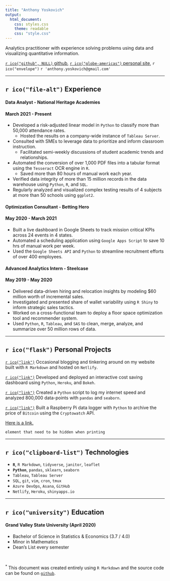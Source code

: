 ```yaml
---
title: "Anthony Yoskovich"
output:
  html_document:
    css: styles.css
    theme: readable
    css: "style.css"
---
```


Analytics practitioner with experience solving problems using data and visualizing quantitative information.

 [`r ico("github", NULL)` github](https://github.com/ayoskovich), [`r ico("globe-americas")` personal site](https://anthonyyoskovich.com/), `r ico("envelope")` `r 'anthony.yoskovich@gmail.com'`

****

## `r ico("file-alt")` Experience

<!-- Hackin my way downtown... -->
<h4 class="work_title">Data Analyst <span class="work_company"> - National Heritage Academies</span></h4> <h4 class="work_dates">March 2021 - Present</h4>
<div style="clear: both"></div>
- Developed a risk-adjusted linear model in `Python` to classify more than 50,000 attendance rates.
  - Hosted the results on a company-wide instance of `Tableau Server`.
- Consulted with SMEs to leverage data to prioritize and inform classroom instruction.
  - Facilitated semi-weekly discussions of student academic trends and relationships.
- Automated the conversion of over 1,000 PDF files into a tabular format using the `Tesseract` OCR engine in `R`.
  - Saved more than 80 hours of manual work each year.
- Verified data integrity of more than 15 million records in the data warehouse using `Python`, `R`, and `SQL`.
- Regularly analyzed and visualized complex testing results of 4 subjects at more than 50 schools using `ggplot2`.

<h4 class="work_title">Optimization Consultant <span class="work_company"> - Betting Hero</span></h4> <h4 class="work_dates">May 2020 - March 2021</h4>
<div style="clear: both"></div>
- Built a live dashboard in Google Sheets to track mission critical KPIs across 24 events in 4 states.
- Automated a scheduling application using `Google Apps Script` to save 10 hrs of manual work per week.
- Used the `Google Sheets API` and `Python` to streamline recruitment efforts of over 400 employees.

<h4 class="work_title">Advanced Analytics Intern <span class="work_company"> - Steelcase</span></h4> <h4 class="work_dates">May 2019 - May 2020</h4>
<div style="clear: both"></div>
- Delivered data-driven hiring and relocation insights by modeling $60 million worth of incremental sales.
- Investigated and presented share of wallet variability using `R Shiny` to inform strategic sales tactics.
- Worked on a cross-functional team to deploy a floor space optimization tool and recommender system.
- Used `Python`, `R`, `Tableau`, and `SAS` to clean, merge, analyze, and summarize over 50 million rows of data.

****

## `r ico("flask")` Personal Projects
[`r ico("link")`](https://anthonyyoskovich.com/) Occasional blogging and tinkering around on my website built with `R Markdown` and hosted on `Netlify`.

[`r ico("link")`](https://amisaving.herokuapp.com/myapp) Developed and deployed an interactive cost saving dashboard using `Python`, `Heroku`, and `Bokeh`.

[`r ico("link")`](https://anthonyyoskovich.com/project/internet-traffic/) Created a `Python` script to log my internet speed and analyzed 800,000 data-points with `pandas` and `seaborn`.

[`r ico("link")`](https://www.youtube.com/watch?v=KQN2H1IuiuM&t=2s) Built a Raspberry Pi data logger with `Python` to archive the price of `Bitcoin` using the `Cryptowatch` API.

<a href="google.com" class="no-print"> Here is a link. </a>

<div class="no-print">
    element that need to be hidden when printing
</div>

****

## `r ico("clipboard-list")` Technologies
- **`R`**, `R Markdown`, `tidyverse`, `janitor`, `leaflet`
- **`Python`**, `pandas`, `sklearn`, `seaborn`
- `Tableau`, `Tableau Server`
- `SQL`, `git`, `vim`, `cron`, `tmux`
- `Azure DevOps`, `Asana`, `GitHub`
- `Netlify`, `Heroku`, `shinyapps.io`

****

## `r ico("university")` Education
#### Grand Valley State University (April 2020)
- Bachelor of Science in Statistics & Economics (3.7 / 4.0)
- Minor in Mathematics
- Dean's List every semester

<br>

<sup>*</sup> This document was created entirely using `R Markdown` and the source code can be found on [`github`](https://github.com/ayoskovich/resume).